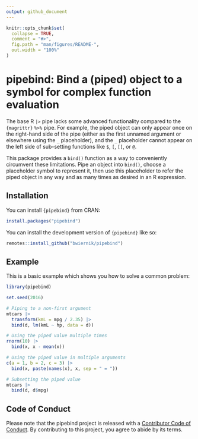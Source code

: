 ```yaml
---
output: github_document
---
```


<!-- README.md is generated from README.Rmd. Please edit that file -->

```r
knitr::opts_chunk$set(
  collapse = TRUE,
  comment = "#>",
  fig.path = "man/figures/README-",
  out.width = "100%"
)
```

# pipebind: Bind a (piped) object to a symbol for complex function evaluation

<!-- badges: start -->
<!-- badges: end -->

The base R `|>` pipe lacks some advanced functionality compared
to the `{magrittr}` `%>%` pipe. For example, the piped object can
only appear once on the right-hand side of the pipe (either as the first unnamed
argument or elsewhere using the `_` placeholder), and the `_` placeholder
cannot appear on the left side of sub-setting functions like `$`, `[`, `[[`,
or `@`.

This package provides a `bind()` function as a way to conveniently circumvent 
these limitations.
Pipe an object into `bind()`, choose a placeholder symbol to represent it,
then use this placeholder to refer the piped object in any way and as many
times as desired in an R expression.

## Installation

You can install `{pipebind}` from CRAN:

```r
install.packages("pipebind")
```

You can install the development version of `{pipebind}` like so:

``` r
remotes::install_github("bwiernik/pipebind")
```

## Example

This is a basic example which shows you how to solve a common problem:

```r
library(pipebind)

set.seed(2016)

# Piping to a non-first argument
mtcars |>
  transform(kmL = mpg / 2.35) |>
  bind(d, lm(kmL ~ hp, data = d))

# Using the piped value multiple times
rnorm(10) |>
  bind(x, x - mean(x))

# Using the piped value in multiple arguments
c(a = 1, b = 2, c = 3) |>
  bind(x, paste(names(x), x, sep = " = "))

# Subsetting the piped value
mtcars |>
  bind(d, d$mpg)
```


## Code of Conduct
  
  Please note that the pipebind project is released with a [Contributor Code of Conduct](https://contributor-covenant.org/version/2/0/CODE_OF_CONDUCT.html). By contributing to this project, you agree to abide by its terms.
